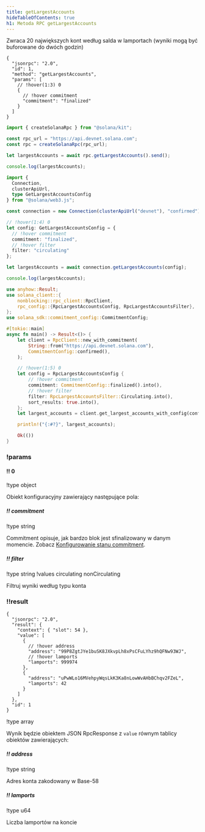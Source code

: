 ```yaml
---
title: getLargestAccounts
hideTableOfContents: true
h1: Metoda RPC getLargestAccounts
---
```


Zwraca 20 największych kont według salda w lamportach (wyniki mogą być
buforowane do dwóch godzin)

<APIMethod>

```jsonc !!request curl
{
  "jsonrpc": "2.0",
  "id": 1,
  "method": "getLargestAccounts",
  "params": [
    // !hover(1:3) 0
    {
      // !hover commitment
      "commitment": "finalized"
    }
  ]
}
```

```ts !!request title="Kit"
import { createSolanaRpc } from "@solana/kit";

const rpc_url = "https://api.devnet.solana.com";
const rpc = createSolanaRpc(rpc_url);

let largestAccounts = await rpc.getLargestAccounts().send();

console.log(largestAccounts);
```

```ts !!request title="web3.js"
import {
  Connection,
  clusterApiUrl,
  type GetLargestAccountsConfig
} from "@solana/web3.js";

const connection = new Connection(clusterApiUrl("devnet"), "confirmed");

// !hover(1:4) 0
let config: GetLargestAccountsConfig = {
  // !hover commitment
  commitment: "finalized",
  // !hover filter
  filter: "circulating"
};

let largestAccounts = await connection.getLargestAccounts(config);

console.log(largestAccounts);
```

```rs !!request title="Rust"
use anyhow::Result;
use solana_client::{
    nonblocking::rpc_client::RpcClient,
    rpc_config::{RpcLargestAccountsConfig, RpcLargestAccountsFilter},
};
use solana_sdk::commitment_config::CommitmentConfig;

#[tokio::main]
async fn main() -> Result<()> {
    let client = RpcClient::new_with_commitment(
        String::from("https://api.devnet.solana.com"),
        CommitmentConfig::confirmed(),
    );

    // !hover(1:5) 0
    let config = RpcLargestAccountsConfig {
        // !hover commitment
        commitment: CommitmentConfig::finalized().into(),
        // !hover filter
        filter: RpcLargestAccountsFilter::Circulating.into(),
        sort_results: true.into(),
    };
    let largest_accounts = client.get_largest_accounts_with_config(config).await?;

    println!("{:#?}", largest_accounts);

    Ok(())
}
```

### !params

#### !! 0

!type object

Obiekt konfiguracyjny zawierający następujące pola:

##### !! commitment

!type string

Commitment opisuje, jak bardzo blok jest sfinalizowany w danym momencie. Zobacz
[Konfigurowanie stanu commitment](/docs/rpc#configuring-state-commitment).

##### !! filter

!type string !values circulating nonCirculating

Filtruj wyniki według typu konta

### !!result

```jsonc !response
{
  "jsonrpc": "2.0",
  "result": {
    "context": { "slot": 54 },
    "value": [
      {
        // !hover address
        "address": "99P8ZgtJYe1buSK8JXkvpLh8xPsCFuLYhz9hQFNw93WJ",
        // !hover lamports
        "lamports": 999974
      },
      {
        "address": "uPwWLo16MVehpyWqsLkK3Ka8nLowWvAHbBChqv2FZeL",
        "lamports": 42
      }
    ]
  },
  "id": 1
}
```

!type array

Wynik będzie obiektem JSON RpcResponse z `value` równym tablicy obiektów
zawierających:

##### !! address

!type string

Adres konta zakodowany w Base-58

##### !! lamports

!type u64

Liczba lamportów na koncie

</APIMethod>
